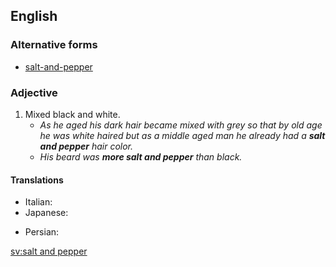==English==

===Alternative forms===
* [[salt-and-pepper]]

===Adjective===
{{en-adj|head=[[salt]] and [[pepper]]}}

# Mixed black and white.
#* ''As he aged his dark hair became mixed with grey so that by old age he was white haired but as a middle aged man he already had a '''salt and pepper''' hair color.''
#* ''His beard was '''more salt and pepper''' than black.''

====Translations====
{{trans-top|mixed black and white}}
* Italian: {{t+|it|brizzolato}}
* Japanese: {{t|ja|胡麻塩|tr=ごましお, goma shio|sc=Jpan}} {{qualifier|sesame and salt}}
{{trans-mid}}
* Persian: {{t|fa|جو گندمی|tr=jow-gandomi|sc=fa-Arab}}
{{trans-bottom}}

[[sv:salt and pepper]]